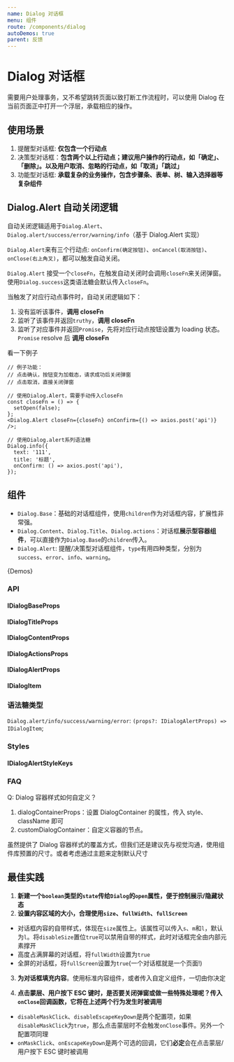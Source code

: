 ```yaml
---
name: Dialog 对话框
menu: 组件
route: /components/dialog
autoDemos: true
parent: 反馈
---
```


# Dialog 对话框

需要用户处理事务，又不希望跳转页面以致打断工作流程时，可以使用 Dialog 在当前页面正中打开一个浮层，承载相应的操作。

## 使用场景

1. 提醒型对话框: **仅包含一个行动点**
2. 决策型对话框：**包含两个以上行动点；建议用户操作的行动点，如「确定」、「删除」。以及用户取消、忽略的行动点，如「取消」「跳过」**
3. 功能型对话框: **承载复杂的业务操作，包含步骤条、表单、树、输入选择器等复杂组件**

## Dialog.Alert 自动关闭逻辑

自动关闭逻辑适用于`Dialog.Alert`、`Dialog.alert/success/error/warning/info`（基于 Dialog.Alert 实现）

`Dialog.Alert`来有三个行动点: `onConfirm(确定按钮)`、`onCancel(取消按钮)`、`onClose(右上角叉)`，都可以触发自动关闭。

`Dialog.Alert` 接受一个`closeFn`，在触发自动关闭时会调用`closeFn`来关闭弹窗。使用`Dialog.success`这类语法糖会默认传入`closeFn`。

当触发了对应行动点事件时，自动关闭逻辑如下：

1. 没有监听该事件，**调用 closeFn**
2. 监听了该事件并返回`truthy`，**调用 closeFn**
3. 监听了对应事件并返回`Promise`，先将对应行动点按钮设置为 loading 状态。`Promise` resolve 后 **调用 closeFn**

看一下例子

```tsx
// 例子功能：
// 点击确认，按钮变为加载态，请求成功后关闭弹窗
// 点击取消，直接关闭弹窗

// 使用Dialog.Alert，需要手动传入closeFn
const closeFn = () => {
  setOpen(false);
};
<Dialog.Alert closeFn={closeFn} onConfirm={() => axios.post('api')} />;

// 使用Dialog.alert系列语法糖
Dialog.info({
  text: '111',
  title: '标题',
  onConfirm: () => axios.post('api'),
});
```

## 组件

- `Dialog.Base`：基础的对话框组件，使用`children`作为对话框内容，扩展性非常强。
- `Dialog.Content`、`Dialog.Title`、`Dialog.actions`：对话框**展示型容器组件**，可以直接作为`Dialog.Base`的`children`传入。
- `Dialog.Alert`: 提醒/决策型对话框组件，`type`有用四种类型，分别为`success`、`error`、`info`、`warning`。

{Demos}

### API

#### IDialogBaseProps

<Props propsName="IDialogBaseProps" />

#### IDialogTitleProps

<Props propsName="IDialogTitleProps" />

#### IDialogContentProps

<Props propsName="IDialogContentProps" />

#### IDialogActionsProps

<Props propsName="IDialogActionsProps" />

#### IDialogAlertProps

<Props propsName="IDialogAlertProps" />

#### IDialogItem

<Props propsName="IDialogItem" />

### 语法糖类型

`Dialog.alert/info/success/warning/error`: `(props?: IDialogAlertProps) => IDialogItem`;

### Styles

#### IDialogAlertStyleKeys

<Styles typeName="IDialogAlertStyleKeys" componentName="dialog-alert" />

### FAQ

Q: Dialog 容器样式如何自定义？

1. dialogContainerProps：设置 DialogContainer 的属性，传入 style、className 即可
2. customDialogContainer：自定义容器的节点。

虽然提供了 Dialog 容器样式的覆盖方式，但我们还是建议先与视觉沟通，使用组件库预置的尺寸。或者考虑通过主题来定制默认尺寸

## 最佳实践

1. **新建一个`boolean`类型的`state`传给`Dialog`的`open`属性，便于控制展示/隐藏状态**
2. **设置内容区域的大小，合理使用`size`、`fullWidth`、`fullScreen`**

- 对话框内容的自带样式，体现在`size`属性上。该属性可以传入`s`、`m`和`l`，默认为`l`。将`disableSize`置位`true`可以禁用自带的样式，此时对话框完全由内部元素撑开
- 高度占满屏幕的对话框，将`fullWidth`设置为`true`
- 全屏的对话框，将`fullScreen`设置为`true`(一个对话框就是一个页面!)

3. **为对话框填充内容**。使用标准内容组件，或者传入自定义组件，一切由你决定

4. **点击蒙层、用户按下 ESC 键时，是否要关闭弹窗或做一些特殊处理呢？传入`onClose`回调函数，它将在上述两个行为发生时被调用**

- `disableMaskClick`、`disableEscapeKeyDown`是两个配置项，如果`disableMaskClick`为`true`，那么点击蒙层时不会触发`onClose`事件。另外一个配置项同理
- `onMaskClick`、`onEscapeKeyDown`是两个可选的回调，它们**必定**会在点击蒙层/用户按下 ESC 键时被调用
